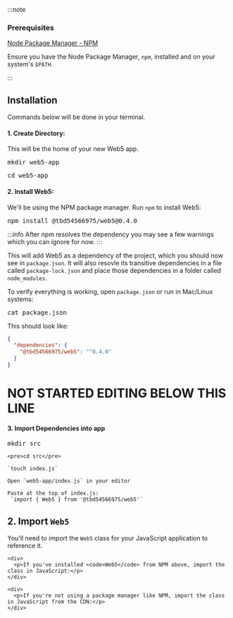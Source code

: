 
:::note
<h3>Prerequisites</h3>
<p><a href="https://docs.npmjs.com/downloading-and-installing-node-js-and-npm" 
  target="_blank">Node Package Manager - NPM</a></p>
<p>Ensure you have the Node Package Manager, <code>npm</code>, installed and on your system's <code>$PATH</code>.</p>
:::

<h2>Installation</h2>

Commands below will be done in your terminal.

<h4>1. Create Directory:</h4>
<p>This will be the home of your new Web5 app.</p>
<pre>mkdir web5-app</pre>
<pre>cd web5-app</pre>

<h4>2. Install Web5:</h4>

<p>We'll be using the NPM package manager. Run <code>npm</code> to install Web5:</p>

<pre>npm install @tbd54566975/web5@0.4.0</pre>

:::info
After npm resolves the dependency you may see a few warnings which you can ignore for now. 
:::

This will add Web5 as a dependency of the project, which you should now see in <code>package.json</code>. It will also resovle its transitive dependencies in a file called <code>package-lock.json</code> and place those dependencies in a folder called <code>node_modules</code>.

To verify everything is working, open <code>package.json</code> or run in Mac/Linux systems:
<pre>cat package.json</pre>

This should look like:
```json
{
  "dependencies": {
    "@tbd54566975/web5": "^0.4.0"
  }
}
```
<h1>NOT STARTED EDITING BELOW THIS LINE</h1>

<h4>3. Import Dependencies into app</h4>
    <pre>mkdir src</pre>

    <pre>cd src</pre>

    `touch index.js`

    Open `web5-app/index.js` in your editor

    Paste at the top of index.js:
     `import { Web5 } from '@tbd54566975/web5'`


## 2. Import `Web5`

You'll need to import the `Web5` class for your JavaScript application to reference it. 

<Tabs>
  <TabItem value="NPM" label="via NPM">
    
    <div>
      <p>If you've installed <code>Web5</code> from NPM above, import the class in JavaScript:</p>
    </div>


  </TabItem>
  <TabItem value="CDN" label="from CDN">
   
    <div>
      <p>If you're not using a package manager like NPM, import the class in JavaScript from the CDN:</p>
    </div>


  </TabItem>
</Tabs>